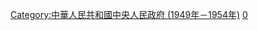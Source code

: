 {{Catmore}}

[[Category:中華人民共和國中央人民政府_(1949年－1954年)|Category:中華人民共和國中央人民政府 (1949年－1954年)]]
[[Category:历届国务院|0]]